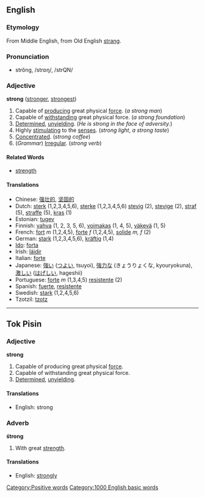 ==English==
===Etymology===
From Middle English, from Old English [[strang]].
===Pronunciation===
*strŏng, /strɒŋ/, /strQN/

===Adjective===
'''strong''' ([[stronger]], [[strongest]])

#Capable of [[produce|producing]] great physical [[force]]. (''a strong man'')
#Capable of [[withstand]]ing great physical force. (''a strong foundation'')
#[[Determined]], [[unyielding]]. (''He is strong in the face of adversity.'')
#Highly [[stimulate|stimulating]] to the [[sense]]s. (''strong light'', ''a strong taste'')
#[[Concentrate]]d. (''strong coffee'')
#(''Grammar'') [[Irregular]]. (''strong verb'')

====Related Words====
*[[strength]]

====Translations====
*Chinese: [[强壮的]], [[坚固的]]
*Dutch: [[sterk]] (1,2,3,4,5,6), [[sterke]] (1,2,3,4,5,6) [[stevig]] (2), [[stevige]] (2), [[straf]] (5), [[straffe]] (5),  [[kras]] (1)
*Estonian: [[tugev]]
*Finnish: [[vahva]] (1, 2, 3, 5, 6), [[voimakas]] (1, 4, 5), [[väkevä]] (1, 5)
*French: [[fort]] ''m'' (1,2,4,5), [[forte]] ''f'' (1,2,4,5), [[solide]] ''m, f'' (2)
*German: [[stark]] (1,2,3,4,5,6), [[kräftig]] (1,4)
*[[Ido]]: [[forta]]
*Irish: [[láidir]]
*Italian: [[forte]]
*Japanese: [[強い]] ([[つよい]], tsuyoi), [[強力な]] (きょうりょくな, kyouryokuna), [[激しい]] ([[はげしい]], hageshii)
*Portuguese: [[forte]] ''m'' (1,3,4,5) [[resistente]] (2)
*Spanish: [[fuerte]], [[resistente]]
*Swedish: [[stark]] (1,2,4,5,6)
*Tzotzil: [[tzotz]]

----

==Tok Pisin==
===Adjective===
'''strong'''

#Capable of producing great physical [[force]].
#Capable of withstanding great physical force.
#[[Determined]], [[unyielding]].

====Translations====
*English: strong

===Adverb===
'''śtrong'''

#With great [[strength]].

====Translations====
*English: [[strongly]]

[[Category:Positive words]]
[[Category:1000 English basic words]]